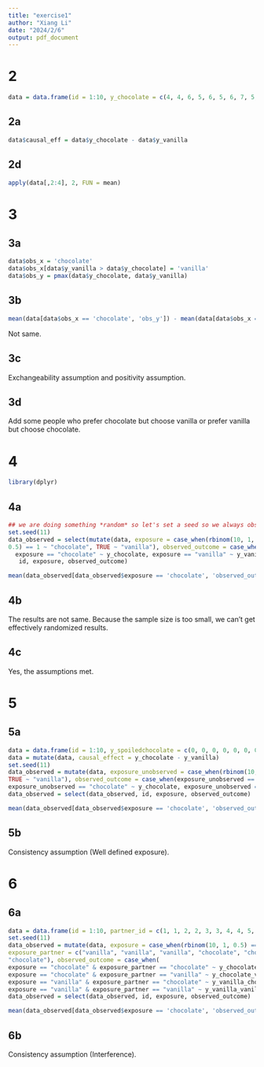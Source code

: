 ```yaml
---
title: "exercise1"
author: "Xiang Li"
date: "2024/2/6"
output: pdf_document
---
```

# 2
```r
data = data.frame(id = 1:10, y_chocolate = c(4, 4, 6, 5, 6, 5, 6, 7, 5, 6), y_vanilla = c(1, 3, 4, 5, 5, 6, 8, 6, 3, 5))
```
## 2a
```r
data$causal_eff = data$y_chocolate - data$y_vanilla
```
## 2d
```r
apply(data[,2:4], 2, FUN = mean)
```
# 3
## 3a
```r
data$obs_x = 'chocolate'
data$obs_x[data$y_vanilla > data$y_chocolate] = 'vanilla'
data$obs_y = pmax(data$y_chocolate, data$y_vanilla)
```
## 3b
```r
mean(data[data$obs_x == 'chocolate', 'obs_y']) - mean(data[data$obs_x == 'vanilla', 'obs_y'])
```
Not same.

## 3c
Exchangeability assumption and positivity assumption.

## 3d
Add some people who prefer chocolate but choose vanilla or prefer vanilla but choose chocolate.

# 4
```r
library(dplyr)
```
## 4a
```r
## we are doing something *random* so let's set a seed so we always observe the same result each time we run the code
set.seed(11)
data_observed = select(mutate(data, exposure = case_when(rbinom(10, 1,
0.5) == 1 ~ "chocolate", TRUE ~ "vanilla"), observed_outcome = case_when(
  exposure == "chocolate" ~ y_chocolate, exposure == "vanilla" ~ y_vanilla)),
   id, exposure, observed_outcome)
```
```r
mean(data_observed[data_observed$exposure == 'chocolate', 'observed_outcome']) - mean(data_observed[data_observed$exposure == 'vanilla', 'observed_outcome'])
```
## 4b
The results are not same. Because the sample size is too small, we can't get effectively randomized results.

## 4c
Yes, the assumptions met.

# 5
## 5a
```r
data = data.frame(id = 1:10, y_spoiledchocolate = c(0, 0, 0, 0, 0, 0, 0, 0, 0, 0), y_chocolate = c(4, 4, 6, 5, 6, 5, 6, 7, 5, 6), y_vanilla = c(1, 3, 4, 5, 5, 6, 8, 6, 3, 5))
data = mutate(data, causal_effect = y_chocolate - y_vanilla)
set.seed(11) 
data_observed = mutate(data, exposure_unobserved = case_when(rbinom(10, 1, 0.25) == 1 ~ "chocolate (spoiled)", rbinom(10, 1, 0.25) == 1 ~ "chocolate",
TRUE ~ "vanilla"), observed_outcome = case_when(exposure_unobserved == "chocolate (spoiled)" ~ y_spoiledchocolate,
exposure_unobserved == "chocolate" ~ y_chocolate, exposure_unobserved == "vanilla" ~ y_vanilla), exposure = case_when(exposure_unobserved %in% c("chocolate (spoiled)", "chocolate") ~ "chocolate", exposure_unobserved == "vanilla" ~ "vanilla"))
data_observed = select(data_observed, id, exposure, observed_outcome)
```
```r
mean(data_observed[data_observed$exposure == 'chocolate', 'observed_outcome']) - mean(data_observed[data_observed$exposure == 'vanilla', 'observed_outcome'])
```
## 5b
Consistency assumption (Well defined exposure).

# 6
## 6a
```r
data = data.frame(id = 1:10, partner_id = c(1, 1, 2, 2, 3, 3, 4, 4, 5, 5), y_chocolate_chocolate = c(4, 4, 6, 5, 6, 5, 6, 7, 5, 6), y_chocolate_vanilla = c(6, 6, 8, 7, 8, 7, 8, 9, 7, 8), y_vanilla_chocolate = c(3, 5, 6, 7, 7, 8, 10, 8, 5, 7), y_vanilla_vanilla = c(1, 3, 4, 5, 5, 6, 8, 6, 3, 5))
set.seed(11) 
data_observed = mutate(data, exposure = case_when(rbinom(10, 1, 0.5) == 1 ~ "chocolate", TRUE ~ "vanilla"),
exposure_partner = c("vanilla", "vanilla", "vanilla", "chocolate", "chocolate", "vanilla", "vanilla", "vanilla", "vanilla",
"chocolate"), observed_outcome = case_when(
exposure == "chocolate" & exposure_partner == "chocolate" ~ y_chocolate_chocolate,
exposure == "chocolate" & exposure_partner == "vanilla" ~ y_chocolate_vanilla,
exposure == "vanilla" & exposure_partner == "chocolate" ~ y_vanilla_chocolate,
exposure == "vanilla" & exposure_partner == "vanilla" ~ y_vanilla_vanilla))
data_observed = select(data_observed, id, exposure, observed_outcome)
```
```r
mean(data_observed[data_observed$exposure == 'chocolate', 'observed_outcome']) - mean(data_observed[data_observed$exposure == 'vanilla', 'observed_outcome'])
```
## 6b
Consistency assumption (Interference).
